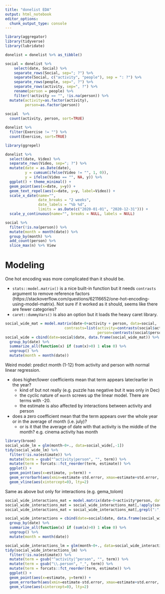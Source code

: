 ```yaml
---
title: "donelist EDA"
output: html_notebook
editor_options: 
  chunk_output_type: console
---
```



```r
library(aggregator)
library(tidyverse)
library(lubridate)

donelist = donelist %>% as_tibble()
```



```r
social = donelist %>% 
    select(date, Social) %>% 
    separate_rows(Social, sep="; ?") %>% 
    separate(Social, c("activity", "people"), sep = ": ?") %>% 
    separate_rows(people, sep=", ?") %>% 
    separate_rows(activity, sep=", ?") %>% 
    rename(person = people) %>% 
    filter(!activity == "", !is.na(person)) %>% 
  mutate(activity=as.factor(activity), 
         person=as.factor(person))
  
social  %>% 
  count(activity, person, sort=TRUE)
```

```r
donelist %>% 
  filter(Exercise != "") %>% 
  count(Exercise, sort=TRUE)
```

```r
library(ggrepel)

donelist %>% 
  select(date, Video) %>% 
  separate_rows(Video, sep="; ?") %>% 
  mutate(date = as.Date(date), 
         y = cumsum(ifelse(Video != "", 1, 0)), 
         y = ifelse(Video == "", NA, y)) %>% 
  ggplot() + theme_minimal() +
  geom_point(aes(x=date, y=y)) + 
  geom_text_repel(aes(x=date, y=y, label=Video)) + 
  scale_x_date(name="",
               date_breaks = "2 weeks", 
               date_labels = "%b %d", 
               limits = as.Date(c("2020-01-01", "2020-12-31"))) + 
  scale_y_continuous(name="", breaks = NULL, labels = NULL)
```

```r
social %>% 
  filter(!is.na(person)) %>% 
  mutate(month = month(date)) %>% 
  group_by(month) %>% 
  add_count(person) %>% 
  slice_max(n) %>% View
```

# Modeling

One hot encoding was more complicated than it should be. 

- `stats::model.matrix()` is a nice built-in function but it needs `contrasts` argument to remove reference factors (https://stackoverflow.com/questions/62116652/one-hot-encoding-using-model-matrix). Not sure if it worked as it should, seems like there are fewer categories?
- `caret::dummyVars()` is also an option but it loads the heavy caret library.

```r
social_wide_mat = model.matrix(date~0+activity + person, data=social,
                           contrasts=list(activity=contrasts(social$activity, contrasts=FALSE), 
                                          person=contrasts(social$person, contrasts=FALSE)))
social_wide = cbind(date=social$date, data.frame(social_wide_mat)) %>% 
  group_by(date) %>% 
  summarize_all(function(x) if (sum(x)>0) 1 else 0) %>% 
  ungroup() %>% 
  mutate(month = month(date))
```

Weird model: predict month (1-12) from activity and person with normal linear regression.

- does higher/lower coefficients mean that term appears later/earlier in the year?
  - kind of but not really (e.g. puzzle has negative but it was only in Dec)
  - the cyclic nature of `month` screws up the linear model. There are terms with -20.
  - the estimate is also affected by interactions between activity and person
- does a zero coefficient mean that the term appears over the whole year or in the average of month (i.e. july)?
  - or is it that the average of date with that activity is the middle of the month? e.g. cinema activity has month

```r
library(broom)
social_wide_lm = glm(month~0+., data=social_wide[,-1])
tidy(social_wide_lm) %>% 
  filter(!is.na(estimate)) %>% 
  mutate(term = gsub("^activity|person", "", term)) %>% 
  mutate(term = forcats::fct_reorder(term, estimate)) %>% 
  ggplot() + 
  geom_point(aes(x=estimate, y=term)) + 
  geom_errorbarh(aes(xmin=estimate-std.error, xmax=estimate+std.error, y=term)) + 
  geom_vline(aes(xintercept=0), lty=2)
```

Same as above but only for interactions (e.g. gema_tolom)

```r
social_wide_interactions_mat = model.matrix(date~0+activity*person, data=social)
social_wide_interactions_mat = social_wide_interactions_mat[,!apply(social_wide_interactions_mat, 2, function(x) all(x==0))] # remove non-existent interactions
social_wide_interactions_mat = social_wide_interactions_mat[,grepl(":", colnames(social_wide_interactions_mat))] # keep only interactions

social_wide_interactions = cbind(date=social$date, data.frame(social_wide_interactions_mat)) %>% 
  group_by(date) %>% 
  summarize_all(function(x) if (sum(x)>0) 1 else 0) %>% 
  ungroup() %>% 
  mutate(month = month(date))
```

```r
social_wide_interactions_lm = glm(month~0+., data=social_wide_interactions[,-1])
tidy(social_wide_interactions_lm) %>% 
  filter(!is.na(estimate)) %>% 
  mutate(term = gsub("^activity|^person", "", term)) %>% 
  mutate(term = gsub("\\.person", "_", term)) %>% 
  mutate(term = forcats::fct_reorder(term, estimate)) %>% 
  ggplot() + 
  geom_point(aes(x=estimate, y=term)) + 
  geom_errorbarh(aes(xmin=estimate-std.error, xmax=estimate+std.error, y=term)) + 
  geom_vline(aes(xintercept=0), lty=2)
```